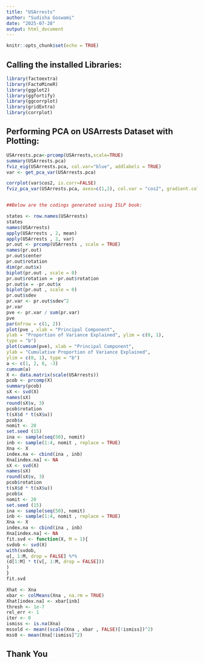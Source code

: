 ---
title: "USArrests"
author: "Sudisha Goswami"
date: "2025-07-28"
output: html_document
---

```{r setup, include=FALSE}
knitr::opts_chunk$set(echo = TRUE)
```

## Calling the installed Libraries:

```{r usarrests, echo=TRUE, message=TRUE, warning=TRUE, paged.print=FALSE}

library(factoextra)
library(FactoMineR)
library(ggplot2)
library(ggfortify)
library(ggcorrplot)
library(gridExtra)
library(corrplot)


```

## Performing PCA on USArrests Dataset with Plotting:


```{r usarrest, echo=TRUE, message=TRUE, warning=TRUE}

USArrests.pca<-prcomp(USArrests,scale=TRUE)
summary(USArrests.pca)
fviz_eig(USArrests.pca, col.var="blue", addlabels = TRUE)
var <- get_pca_var(USArrests.pca)

corrplot(var$cos2, is.corr=FALSE)
fviz_pca_var(USArrests.pca, axes=c(1,2), col.var = "cos2", gradient.cols = c("blue", "red"), repel = TRUE)


##Below are the codings generated using ISLP book:

states <- row.names(USArrests)
states
names(USArrests)
apply(USArrests , 2, mean)
apply(USArrests , 2, var)
pr.out <- prcomp(USArrests , scale = TRUE)
names(pr.out)
pr.out$center
pr.out$rotation
dim(pr.out$x)
biplot(pr.out , scale = 0)
pr.out$rotation = -pr.out$rotation
pr.out$x = -pr.out$x
biplot(pr.out , scale = 0)
pr.out$sdev
pr.var <- pr.out$sdev^2
pr.var
pve <- pr.var / sum(pr.var)
pve
par(mfrow = c(1, 2))
plot(pve , xlab = "Principal Component",
ylab = "Proportion of Variance Explained", ylim = c(0, 1),
type = "b")
plot(cumsum(pve), xlab = "Principal Component",
ylab = "Cumulative Proportion of Variance Explained",
ylim = c(0, 1), type = "b")
a <- c(1, 2, 8, -3)
cumsum(a)
X <- data.matrix(scale(USArrests))
pcob <- prcomp(X)
summary(pcob)
sX <- svd(X)
names(sX)
round(sX$v, 3)
pcob$rotation
t(sX$d * t(sX$u))
pcob$x
nomit <- 20
set.seed (15)
ina <- sample(seq(50), nomit)
inb <- sample(1:4, nomit , replace = TRUE)
Xna <- X
index.na <- cbind(ina , inb)
Xna[index.na] <- NA
sX <- svd(X)
names(sX)
round(sX$v, 3)
pcob$rotation
t(sX$d * t(sX$u))
pcob$x
nomit <- 20
set.seed (15)
ina <- sample(seq(50), nomit)
inb <- sample(1:4, nomit , replace = TRUE)
Xna <- X
index.na <- cbind(ina , inb)
Xna[index.na] <- NA
fit.svd <- function(X, M = 1){
svdob <- svd(X)
with(svdob,
u[, 1:M, drop = FALSE] %*%
(d[1:M] * t(v[, 1:M, drop = FALSE]))
)
}
fit.svd

Xhat <- Xna
xbar <- colMeans(Xna , na.rm = TRUE)
Xhat[index.na] <- xbar[inb]
thresh <- 1e-7
rel_err <- 1
iter <- 0
ismiss <- is.na(Xna)
mssold <- mean((scale(Xna , xbar , FALSE)[!ismiss])^2)
mss0 <- mean(Xna[!ismiss]^2)


```

## Thank You
